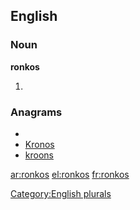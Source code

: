 ==English==

===Noun===
'''ronkos'''

# {{plural of|[[ronko]]}}

===Anagrams===
* {{alphagram|knoors}}
* [[Kronos#English|Kronos]]
* [[kroons#English|kroons]]

[[Category:English plurals]]

[[ar:ronkos]]
[[el:ronkos]]
[[fr:ronkos]]